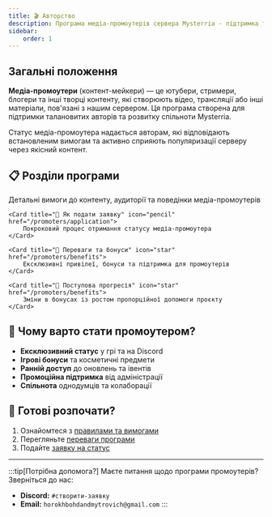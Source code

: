 ```yaml
---
title: 🎬 Авторство
description: Програма медіа-промоутерів сервера Mysterria - підтримка талановитих контент-мейкерів
sidebar:
    order: 1
---
```




## Загальні положення

**Медіа-промоутери** (контент-мейкери) — це ютубери, стримери, блогери та інші творці контенту, які створюють відео, трансляції або інші матеріали, пов'язані з нашим сервером. Ця програма створена для підтримки талановитих авторів та розвитку спільноти Mysterria.

Статус медіа-промоутера надається авторам, які відповідають встановленим вимогам та активно сприяють популяризації серверу через якісний контент.

## 📋 Розділи програми

<CardGrid>
    <Card title="📜 Правила та вимоги" icon="document" href="/promoters/rules">
        Детальні вимоги до контенту, аудиторії та поведінки медіа-промоутерів
    </Card>

    <Card title="📝 Як подати заявку" icon="pencil" href="/promoters/application">
        Покроковий процес отримання статусу медіа-промоутера
    </Card>

    <Card title="🎁 Переваги та бонуси" icon="star" href="/promoters/benefits">
        Ексклюзивні привілеї, бонуси та підтримка для промоутерів
    </Card>

    <Card title="📶 Поступова прогресія" icon="star" href="/promoters/benefits">
        Зміни в бонусах із ростом пропорційної допомоги проєкту
    </Card>
</CardGrid>

## 🎯 Чому варто стати промоутером?

- **Ексклюзивний статус** у грі та на Discord
- **Ігрові бонуси** та косметичні предмети
- **Ранній доступ** до оновлень та івентів
- **Промоційна підтримка** від адміністрації
- **Спільнота** однодумців та колаборації

## 🚀 Готові розпочати?

1. Ознайомтеся з [правилами та вимогами](/promoters/rules)
2. Перегляньте [переваги програми](/promoters/benefits)
3. Подайте [заявку на статус](/promoters/application)

---

:::tip[Потрібна допомога?]
Маєте питання щодо програми промоутерів? Зверніться до нас:
- **Discord:** `#створити-заявку`
- **Email:** `horokhbohdandmytrovich@gmail.com`
:::